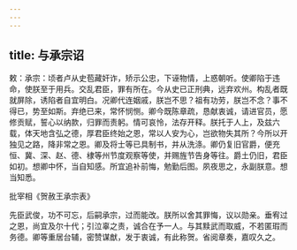 ```yaml
---
---
---
```

title: 与承宗诏
---



敕：承宗：顷者卢从史苞藏奸诈，矫示公忠，下诬物情，上惑朝听。使卿陷于违命，使朕至于用兵。交乱君臣，罪有所在。今从史已正刑典，远弃欢州。构乱者既就屏除，诱陷者自宜明白。况卿代连姻戚，朕岂不思？祖有功劳，朕岂不念？事不得已，势至如斯。弃绝已来，常怀悯恻。卿今既陈章疏，恳献衷诚，请进官员，愿修贡赋，誓心以纳款，归罪而责躬。情可哀怜，法存开释。朕托于人上，及兹六载，体天地含弘之德，厚君臣终始之恩，常以人安为心，岂欲物失其所？今所以开独见之路，降非常之恩。卿及将士等已具制书，并从洗涤。卿仍复旧官爵，便充恒、冀、深、赵、德、棣等州节度观察等使，并赐旌节告身等往。爵土仍旧，君臣如初。想卿中怀，当自知感。所宜追补前悔，勉勤后图。夙夜思之，永副朕意。想当知悉。

批宰相《贺赦王承宗表》

先臣武俊，功不可忘，后嗣承宗，过而能改。朕所以舍其罪悔，议以勋亲。垂宥过之恩，尚宜及尔十代；引泣辜之责，诚合在予一人。与其黩武而取威，不若匿瑕而务德。卿等重居台辅，密赞谋猷，发于衷诚，有此称贺。省阅章奏，嘉叹久之。